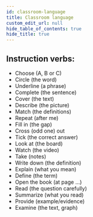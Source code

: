 ```yaml
---
id: classroom-language
title: Classroom language
custom_edit_url: null
hide_table_of_contents: true
hide_title: true
---
```



## Instruction verbs: <AudioButton url="/media/Instruction verbs.984adb88.mp3" />

- Choose (A, B or C)
- Circle (the word)
- Underline (a phrase)
- Complete (the sentence)
- Cover (the text)
- Describe (the picture)
- Match (the definitions)
- Repeat (after me)
- Fill in (the gap)
- Cross (odd one) out
- Tick (the correct answer)
- Look at (the board)
- Watch (the video)
- Take (notes)
- Write down (the definition)
- Explain (what you mean)
- Define (the term)
- Open the book (at page ...)
- Read (the question carefully)
- Summarize (what you read)
- Provide (example/evidence)
- Examine (the text, graph)
